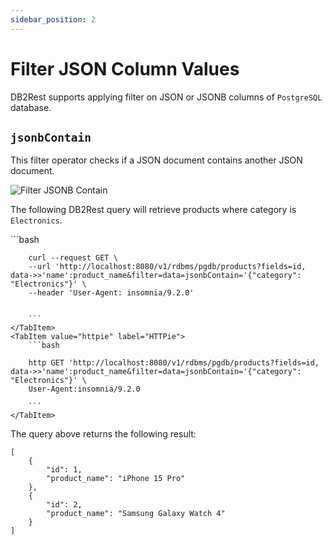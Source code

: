 ```yaml
---
sidebar_position: 2
---
```


# Filter JSON Column Values

DB2Rest supports applying filter on JSON or JSONB columns of `PostgreSQL` database.


## `jsonbContain`

This filter operator checks if a JSON document contains another JSON document.

![Filter JSONB Contain](./assets/filter_jsonbContain.png)


The following DB2Rest query will retrieve products where category is `Electronics`.

<Tabs>
    <TabItem value="cURL" label="cURL" default>
        ```bash

        curl --request GET \
        --url 'http://localhost:8080/v1/rdbms/pgdb/products?fields=id, data->>'name':product_name&filter=data=jsonbContain='{"category": "Electronics"}' \
        --header 'User-Agent: insomnia/9.2.0'


        ```
    </TabItem>
    <TabItem value="httpie" label="HTTPie">
        ```bash

        http GET 'http://localhost:8080/v1/rdbms/pgdb/products?fields=id, data->>'name':product_name&filter=data=jsonbContain='{"category": "Electronics"}' \
        User-Agent:insomnia/9.2.0

        ```
    </TabItem>

</Tabs>


The query above returns the following result:

```http
[
	{
		"id": 1,
		"product_name": "iPhone 15 Pro"
	},
	{
		"id": 2,
		"product_name": "Samsung Galaxy Watch 4"
	}
]

```

